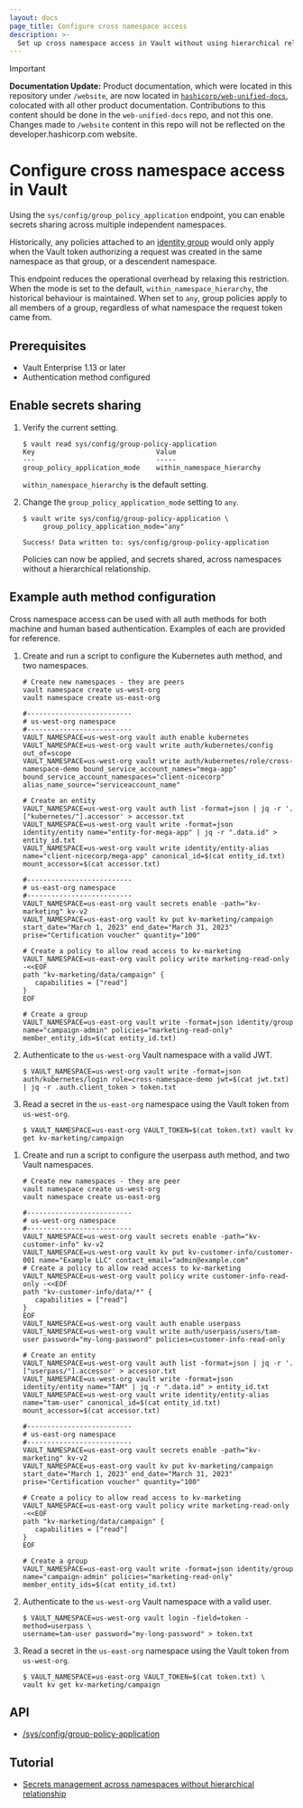 ```yaml
---
layout: docs
page_title: Configure cross namespace access
description: >-
  Set up cross namespace access in Vault without using hierarchical relationships.
---
```


> [!IMPORTANT]  
> **Documentation Update:** Product documentation, which were located in this repository under `/website`, are now located in [`hashicorp/web-unified-docs`](https://github.com/hashicorp/web-unified-docs), colocated with all other product documentation. Contributions to this content should be done in the `web-unified-docs` repo, and not this one. Changes made to `/website` content in this repo will not be reflected on the developer.hashicorp.com website.

# Configure cross namespace access in Vault

Using the `sys/config/group_policy_application` endpoint, you can enable secrets sharing
across multiple independent namespaces.

Historically, any policies attached to an [identity group](/vault/docs/concepts/identity#identity-groups) would only apply when the
Vault token authorizing a request was created in the same namespace as that
group, or a descendent namespace.

This endpoint reduces the operational overhead by relaxing this restriction.
When the mode is set to the default, `within_namespace_hierarchy`, the
historical behaviour is maintained. When set to `any`, group policies apply to
all members of a group, regardless of what namespace the request token came
from.

## Prerequisites

- Vault Enterprise 1.13 or later
- Authentication method configured

## Enable secrets sharing

1. Verify the current setting.

   ```shell-session
   $ vault read sys/config/group-policy-application
   Key                              Value
   ---                              -----
   group_policy_application_mode    within_namespace_hierarchy
   ```

   `within_namespace_hierarchy` is the default setting.

1. Change the `group_policy_application_mode` setting to `any`.

   ```shell-session
   $ vault write sys/config/group-policy-application \
        group_policy_application_mode="any"
   ```

   <CodeBlockConfig hideClipboard>

   ```plaintext
   Success! Data written to: sys/config/group-policy-application
   ```

   </CodeBlockConfig>

   Policies can now be applied, and secrets shared, across namespaces without a
   hierarchical relationship.

## Example auth method configuration

Cross namespace access can be used with all auth methods for both machine and
human based authentication. Examples of each are provided for reference.

<Tabs>
<Tab heading="Kubernetes" group="kubernetes">

1. Create and run a script to configure the Kubernetes auth method, and two
   namespaces.

   ```plaintext
   # Create new namespaces - they are peers
   vault namespace create us-west-org
   vault namespace create us-east-org

   #--------------------------
   # us-west-org namespace
   #--------------------------
   VAULT_NAMESPACE=us-west-org vault auth enable kubernetes
   VAULT_NAMESPACE=us-west-org vault write auth/kubernetes/config out_of=scope
   VAULT_NAMESPACE=us-west-org vault write auth/kubernetes/role/cross-namespace-demo bound_service_account_names="mega-app" bound_service_account_namespaces="client-nicecorp" alias_name_source="serviceaccount_name"

   # Create an entity
   VAULT_NAMESPACE=us-west-org vault auth list -format=json | jq -r '.["kubernetes/"].accessor' > accessor.txt
   VAULT_NAMESPACE=us-west-org vault write -format=json identity/entity name="entity-for-mega-app" | jq -r ".data.id" > entity_id.txt
   VAULT_NAMESPACE=us-west-org vault write identity/entity-alias name="client-nicecorp/mega-app" canonical_id=$(cat entity_id.txt) mount_accessor=$(cat accessor.txt)

   #--------------------------
   # us-east-org namespace
   #--------------------------
   VAULT_NAMESPACE=us-east-org vault secrets enable -path="kv-marketing" kv-v2
   VAULT_NAMESPACE=us-east-org vault kv put kv-marketing/campaign start_date="March 1, 2023" end_date="March 31, 2023" prise="Certification voucher" quantity="100"

   # Create a policy to allow read access to kv-marketing
   VAULT_NAMESPACE=us-east-org vault policy write marketing-read-only -<<EOF
   path "kv-marketing/data/campaign" {
      capabilities = ["read"]
   }
   EOF

   # Create a group
   VAULT_NAMESPACE=us-east-org vault write -format=json identity/group name="campaign-admin" policies="marketing-read-only" member_entity_ids=$(cat entity_id.txt)
   ```

1. Authenticate to the `us-west-org` Vault namespace with a valid JWT.

   ```shell-session
   $ VAULT_NAMESPACE=us-west-org vault write -format=json auth/kubernetes/login role=cross-namespace-demo jwt=$(cat jwt.txt) | jq -r .auth.client_token > token.txt
   ```

1. Read a secret in the `us-east-org` namespace using the Vault token from
   `us-west-org`.

   ```shell-session
   $ VAULT_NAMESPACE=us-east-org VAULT_TOKEN=$(cat token.txt) vault kv get kv-marketing/campaign
   ```

</Tab>
<Tab heading="Userpass" group="userpass">

1. Create and run a script to configure the userpass auth method, and two
   Vault namespaces.

   ```plaintext
   # Create new namespaces - they are peer
   vault namespace create us-west-org
   vault namespace create us-east-org

   #--------------------------
   # us-west-org namespace
   #--------------------------
   VAULT_NAMESPACE=us-west-org vault secrets enable -path="kv-customer-info" kv-v2
   VAULT_NAMESPACE=us-west-org vault kv put kv-customer-info/customer-001 name="Example LLC" contact_email="admin@example.com"
   # Create a policy to allow read access to kv-marketing
   VAULT_NAMESPACE=us-west-org vault policy write customer-info-read-only -<<EOF
   path "kv-customer-info/data/*" {
      capabilities = ["read"]
   }
   EOF
   VAULT_NAMESPACE=us-west-org vault auth enable userpass
   VAULT_NAMESPACE=us-west-org vault write auth/userpass/users/tam-user password="my-long-password" policies=customer-info-read-only

   # Create an entity
   VAULT_NAMESPACE=us-west-org vault auth list -format=json | jq -r '.["userpass/"].accessor' > accessor.txt
   VAULT_NAMESPACE=us-west-org vault write -format=json identity/entity name="TAM" | jq -r ".data.id" > entity_id.txt
   VAULT_NAMESPACE=us-west-org vault write identity/entity-alias name="tam-user" canonical_id=$(cat entity_id.txt) mount_accessor=$(cat accessor.txt)

   #--------------------------
   # us-east-org namespace
   #--------------------------
   VAULT_NAMESPACE=us-east-org vault secrets enable -path="kv-marketing" kv-v2
   VAULT_NAMESPACE=us-east-org vault kv put kv-marketing/campaign start_date="March 1, 2023" end_date="March 31, 2023" prise="Certification voucher" quantity="100"

   # Create a policy to allow read access to kv-marketing
   VAULT_NAMESPACE=us-east-org vault policy write marketing-read-only -<<EOF
   path "kv-marketing/data/campaign" {
      capabilities = ["read"]
   }
   EOF

   # Create a group
   VAULT_NAMESPACE=us-east-org vault write -format=json identity/group name="campaign-admin" policies="marketing-read-only" member_entity_ids=$(cat entity_id.txt)
   ```

1. Authenticate to the `us-west-org` Vault namespace with a valid user.

   ```shell-session
   $ VAULT_NAMESPACE=us-west-org vault login -field=token -method=userpass \
   username=tam-user password="my-long-password" > token.txt
   ```

1. Read a secret in the `us-east-org` namespace using the Vault token from
   `us-west-org`.

   ```shell-session
   $ VAULT_NAMESPACE=us-east-org VAULT_TOKEN=$(cat token.txt) \
   vault kv get kv-marketing/campaign
   ```

</Tab>
</Tabs>

## API

- [/sys/config/group-policy-application](/vault/api-docs/system/config-group-policy-application)

## Tutorial

- [Secrets management across namespaces without hierarchical relationship](/vault/tutorials/enterprise/namespaces-secrets-sharing)